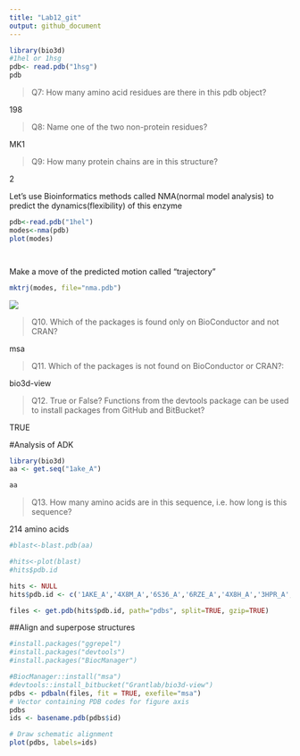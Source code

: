 ```yaml
---
title: "Lab12_git"
output: github_document
---
```



```r
library(bio3d)
#1hel or 1hsg
pdb<- read.pdb("1hsg")
pdb
```
>Q7: How many amino acid residues are there in this pdb object? 

198

>Q8: Name one of the two non-protein residues? 

MK1




>Q9: How many protein chains are in this structure? 

2


Let's use Bioinformatics methods called NMA(normal model analysis) to predict the dynamics(flexibility) of this enzyme


```r
pdb<-read.pdb("1hel")
modes<-nma(pdb)
plot(modes)




```

Make a move of the predicted motion called "trajectory"

```r
mktrj(modes, file="nma.pdb")
```
![](1hel.PNG)










>Q10. Which of the packages is found only on BioConductor and not CRAN? 

msa

>Q11. Which of the packages is not found on BioConductor or CRAN?: 

bio3d-view


>Q12. True or False? Functions from the devtools package can be used to install packages from GitHub and BitBucket? 

TRUE

#Analysis of ADK

```r
library(bio3d)
aa <- get.seq("1ake_A")
```
```r
aa
```

>Q13. How many amino acids are in this sequence, i.e. how long is this sequence?

214 amino acids

```r
#blast<-blast.pdb(aa)

```


```r
#hits<-plot(blast)
#hits$pdb.id
```


```r
hits <- NULL
hits$pdb.id <- c('1AKE_A','4X8M_A','6S36_A','6RZE_A','4X8H_A','3HPR_A','1E4V_A','5EJE_A','1E4Y_A','3X2S_A','6HAP_A','6HAM_A','4K46_A','4NP6_A','3GMT_A','4PZL_A')

files <- get.pdb(hits$pdb.id, path="pdbs", split=TRUE, gzip=TRUE)

```

##Align and superpose structures
```r
#install.packages("ggrepel")
#install.packages("devtools")
#install.packages("BiocManager")

#BiocManager::install("msa")
#devtools::install_bitbucket("Grantlab/bio3d-view")
pdbs <- pdbaln(files, fit = TRUE, exefile="msa")
# Vector containing PDB codes for figure axis
pdbs
ids <- basename.pdb(pdbs$id)

# Draw schematic alignment
plot(pdbs, labels=ids)

```